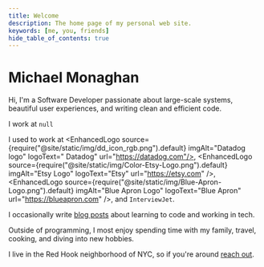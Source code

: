 ```yaml
---
title: Welcome
description: The home page of my personal web site.
keywords: [me, you, friends]
hide_table_of_contents: true
---
```



# Michael Monaghan

Hi, I'm a Software Developer passionate about large-scale systems, beautiful user experiences, and writing clean and efficient code.

I work at `null`

I used to work at <EnhancedLogo source={require("@site/static/img/dd_icon_rgb.png").default} imgAlt="Datadog logo" logoText=" Datadog" url="https://datadog.com"/>, <EnhancedLogo source={require("@site/static/img/Color-Etsy-Logo.png").default} imgAlt="Etsy Logo" logoText="Etsy" url="https://etsy.com" />, <EnhancedLogo source={require("@site/static/img/Blue-Apron-Logo.png").default} imgAlt="Blue Apron Logo" logoText="Blue Apron" url="https://blueapron.com" />, and <Link to="https://www.interviewjet.com">`InterviewJet`</Link>.

I occasionally write [blog posts](../../blog/) about learning to code and working in tech.

Outside of programming, I most enjoy spending time with my family, travel, cooking, and diving into new hobbies.

I live in the Red Hook neighborhood of NYC, so if you're around [reach out](./contact/).
